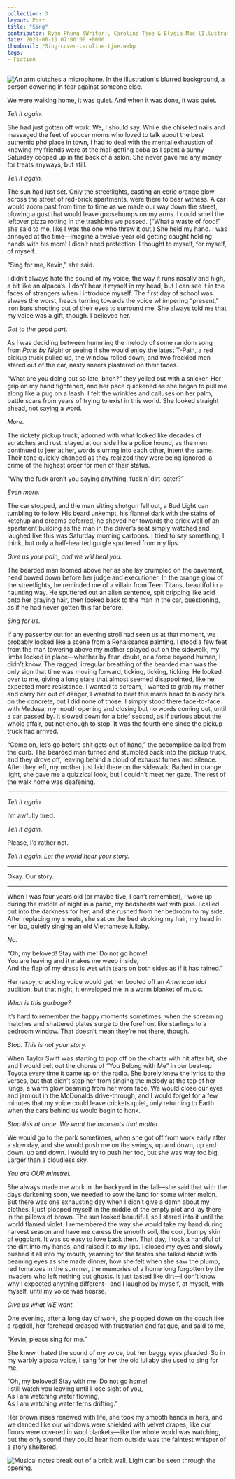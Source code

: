 ---
collection: 3
layout: Post
title: "Sing"
contributor: Ryan Phung (Writer), Caroline Tjoe & Elysia Mac (Illustrators)
date: 2021-06-11 07:00:00 +0000
thumbnail: /Sing-cover-caroline-tjoe.webp
tags: 
- Fiction
---
<img src="{{ site.baseurl }}/uploads/3/Sing-cover-caroline-tjoe.png"
    alt="An arm clutches a microphone. In the illustration's blurred background, a person cowering in fear against someone else."
    class="w650" />

We were walking home, it was quiet. And when it was done, it was quiet.

<p class="indent"><em>Tell it again.</em></p>

She had just gotten off work. We, I should say. While she chiseled nails and massaged the feet of
soccer moms who loved to talk about the best authentic phở place in town, I had to deal with the
mental exhaustion of knowing my friends were at the mall getting boba as I spent a sunny Saturday
cooped up in the back of a salon. She never gave me any money for treats anyways, but still.

<p class="indent"><em>Tell it again.</em></p>

The sun had just set. Only the streetlights, casting an eerie orange glow across the street of red-brick
apartments, were there to bear witness. A car would zoom past from time to time as we made our
way down the street, blowing a gust that would leave goosebumps on my arms. I could smell the
leftover pizza rotting in the trashbins we passed. (“What a waste of food!” she said to me, like I was
the one who threw it out.) She held my hand. I was annoyed at the time—imagine a twelve-year old
getting caught holding hands with his mom! I didn’t need protection, I thought to myself, for
myself, of myself.

<p class="indent">“Sing for me, Kevin,” she said.</p>

I didn’t always hate the sound of my voice, the way it runs nasally and high, a bit like an alpaca’s. I
don’t hear it myself in my head, but I can see it in the faces of strangers when I introduce myself.
The first day of school was always the worst, heads turning towards the voice whimpering “present,”
iron bars shooting out of their eyes to surround me. She always told me that my voice was a gift,
though. I believed her.

<p class="indent"><em>Get to the good part.</em></p>

As I was deciding between humming the melody of some random song from <em>Paris by Night</em> or seeing
if she would enjoy the latest T-Pain, a red pickup truck pulled up, the window rolled down, and two
freckled men stared out of the car, nasty sneers plastered on their faces.

<p class="indent">
    “What are you doing out so late, bitch?” they yelled out with a snicker. Her grip on my hand
    tightened, and her pace quickened as she began to pull me along like a pug on a leash. I felt the
    wrinkles and calluses on her palm, battle scars from years of trying to exist in this world. She looked
    straight ahead, not saying a word.
</p>

<p class="indent"><em>More.</em></p>

The rickety pickup truck, adorned with what looked like decades of scratches and rust, stayed at our
side like a police hound, as the men continued to jeer at her, words slurring into each other, intent
the same. Their tone quickly changed as they realized they were being ignored, a crime of the highest
order for men of their status.

<p class="indent">“Why the fuck aren’t you saying anything, fuckin’ dirt-eater?”</p>

<p class="indent"><em>Even more.</em></p>

The car stopped, and the man sitting shotgun fell out, a Bud Light can tumbling to follow. His beard
unkempt, his flannel dark with the stains of ketchup and dreams deferred, he shoved her towards
the brick wall of an apartment building as the man in the driver’s seat simply watched and laughed
like this was Saturday morning cartoons. I tried to say something, I think, but only a half-hearted
gurgle sputtered from my lips.

<p class="indent"><em>Give us your pain, and we will heal you.</em></p>

The bearded man loomed above her as she lay crumpled on the pavement, head bowed down before
her judge and executioner. In the orange glow of the streetlights, he reminded me of a villain from
Teen Titans, beautiful in a haunting way. He sputtered out an alien sentence, spit dripping like acid
onto her graying hair, then looked back to the man in the car, questioning, as if he had never gotten
this far before.

<p class="indent"><em>Sing for us.</em></p>

If any passerby out for an evening stroll had seen us at that moment, we probably looked like a
scene from a Renaissance painting. I stood a few feet from the man towering above my mother
splayed out on the sidewalk, my limbs locked in place—whether by fear, doubt, or a force beyond
human, I didn’t know. The ragged, irregular breathing of the bearded man was the only sign that
time was moving forward, ticking, ticking, ticking. He looked over to me, giving a long stare that
almost seemed disappointed, like he expected more resistance. I wanted to scream, I wanted to grab
my mother and carry her out of danger, I wanted to beat this man’s head to bloody bits on the
concrete, but I did none of those. I simply stood there face-to-face with Medusa, my mouth opening
and closing but no words coming out, until a car passed by. It slowed down for a brief second, as if
curious about the whole affair, but not enough to stop. It was the fourth one since the pickup truck
had arrived.

<p class="indent">
    “Come on, let’s go before shit gets out of hand,” the accomplice called from the curb. The
    bearded man turned and stumbled back into the pickup truck, and they drove off, leaving behind a
    cloud of exhaust fumes and silence. After they left, my mother just laid there on the sidewalk.
    Bathed in orange light, she gave me a quizzical look, but I couldn’t meet her gaze. The rest of the
    walk home was deafening.
</p>

<hr class="hr40" />

<p class="indent"><em>Tell it again.</em></p>

I’m awfully tired.

<p class="indent"><em>Tell it again.</em></p>

Please, I’d rather not.

<p class="indent"><em>Tell it again. Let the world hear your story.</em></p>

<hr class="hr40" />

Okay. Our story.

<hr class="hr40" />

When I was four years old (or maybe five, I can’t remember), I woke up during the middle of night
in a panic, my bedsheets wet with piss. I called out into the darkness for her, and she rushed from
her bedroom to my side. After replacing my sheets, she sat on the bed stroking my hair, my head in
her lap, quietly singing an old Vietnamese lullaby.

<p class="indent"><em>No.</em></p>

<p class="left40">
    “Oh, my beloved! Stay with me! Do not go home!<br/>
    You are leaving and it makes me weep inside,<br/>
    And the flap of my dress is wet with tears on both sides as if it has rained.”
</p>

Her raspy, crackling voice would get her booted off an <em>American Idol</em> audition, but that night, it
enveloped me in a warm blanket of music.

<p class="indent"><em>What is this garbage?</em></p>

It’s hard to remember the happy moments sometimes, when the screaming matches and shattered
plates surge to the forefront like starlings to a bedroom window. That doesn’t mean they’re not
there, though.

<p class="indent"><em>Stop. This is not your story.</em></p>

When Taylor Swift was starting to pop off on the charts with hit after hit, she and I would belt out
the chorus of “You Belong with Me” in our beat-up Toyota every time it came up on the radio. She
barely knew the lyrics to the verses, but that didn’t stop her from singing the melody at the top of
her lungs, a warm glow beaming from her worn face. We would close our eyes and jam out in the
McDonalds drive-through, and I would forget for a few minutes that my voice could leave crickets
quiet, only returning to Earth when the cars behind us would begin to honk.

<p class="indent"><em>Stop this at once. We want the moments that matter.</em></p>

We would go to the park sometimes, when she got off from work early after a slow day, and she
would push me on the swings, up and down, up and down, up and down. I would try to push her
too, but she was way too big. Larger than a cloudless sky.

<p class="indent"><em>You are OUR minstrel.</em></p>

She always made me work in the backyard in the fall—she said that with the days darkening soon,
we needed to sow the land for some winter melon. But there was one exhausting day when I didn’t
give a damn about my clothes, I just plopped myself in the middle of the empty plot and lay there in
the pillows of brown. The sun looked beautiful, so I stared into it until the world flamed violet. I
remembered the way she would take my hand during harvest season and have me caress the smooth
soil, the cool, bumpy skin of eggplant. It was so easy to love back then. That day, I took a handful of
the dirt into my hands, and raised it to my lips. I closed my eyes and slowly pushed it all into my
mouth, yearning for the tastes she talked about with beaming eyes as she made dinner, how she felt
when she saw the plump, red tomatoes in the summer, the memories of a home long forgotten by
the invaders who left nothing but ghosts. It just tasted like dirt—I don’t know why I expected
anything different—and I laughed by myself, at myself, with myself, until my voice was hoarse.

<p class="indent"><em>Give us what WE want.</em></p>

One evening, after a long day of work, she plopped down on the couch like a ragdoll, her forehead
creased with frustration and fatigue, and said to me,

<p class="indent">“Kevin, please sing for me.”</p>

She knew I hated the sound of my voice, but her baggy eyes pleaded. So in my warbly alpaca voice,
I sang for her the old lullaby she used to sing for me,

<p class="left40">
    “Oh, my beloved! Stay with me! Do not go home!<br/>
    I still watch you leaving until I lose sight of you,<br/>
    As I am watching water flowing,<br/>
    As I am watching water ferns drifting.”
</p>

Her brown irises renewed with life, she took my smooth hands in hers, and we danced like our
windows were shielded with velvet drapes, like our floors were covered in wool blankets—like the
whole world was watching, but the only sound they could hear from outside was the faintest whisper
of a story sheltered.

<img src="{{ site.baseurl }}/uploads/3/Sing-1-caroline-tjoe.png" 
    alt="Musical notes break out of a brick wall. Light can be seen through the opening."
    class="w650" />